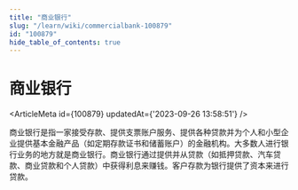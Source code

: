 ```yaml
---
title: "商业银行"
slug: "/learn/wiki/commercialbank-100879"
id: "100879"
hide_table_of_contents: true
---
```



# 商业银行

<ArticleMeta id={100879} updatedAt={'2023-09-26 13:58:51'} />
<div className='border-solid border-b border-t-0 my-4 border-[var(--ifm-color-gray-300)]' />

商业银行是指一家接受存款、提供支票账户服务、提供各种贷款并为个人和小型企业提供基本金融产品（如定期存款证书和储蓄账户）的金融机构。大多数人进行银行业务的地方就是商业银行。商业银行通过提供并从贷款（如抵押贷款、汽车贷款、商业贷款和个人贷款）中获得利息来赚钱。客户存款为银行提供了资本来进行贷款。
